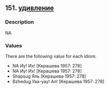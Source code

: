 ## 151. <a href =  'https://agricolamz.github.io/The_Circassian_Isoglosses_Database/151.html'>удивление</a>
### Description

NA


### Values
There are the following value for each idiom:

* NA Иу! Их! [Керашева 1957: 278]
* NA Иу! Их! [Керашева 1957: 278]
* Shapsug Яль [Керашева 1957: 278]
* Bzhedug Уаа-уау! Ал! [Керашева 1957: 278]

